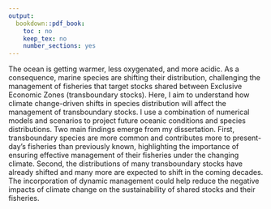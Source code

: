 ```yaml
---
output:
  bookdown::pdf_book:
    toc : no
    keep_tex: no
    number_sections: yes
---
```


<!-- NOTE: max 150 words -->

The ocean is getting warmer, less oxygenated, and more acidic. As a consequence, marine species are shifting their distribution, challenging the management of fisheries that target stocks shared between Exclusive Economic Zones (transboundary stocks). Here, I aim to understand how climate change-driven shifts in species distribution will affect the management of transboundary stocks. I use a combination of numerical models and scenarios to project future oceanic conditions and species distributions. Two main findings emerge from my dissertation. First, transboundary species are more common and contributes more to present-day’s fisheries than previously known, highlighting the importance of ensuring effective management of their fisheries under the changing climate. Second, the distributions of many transboundary stocks have already shifted and many more are expected to shift in the coming decades. The incorporation of dynamic management could help reduce the negative impacts of climate change on the sustainability of shared stocks and their fisheries.

<!--Current words 149/150 -->


